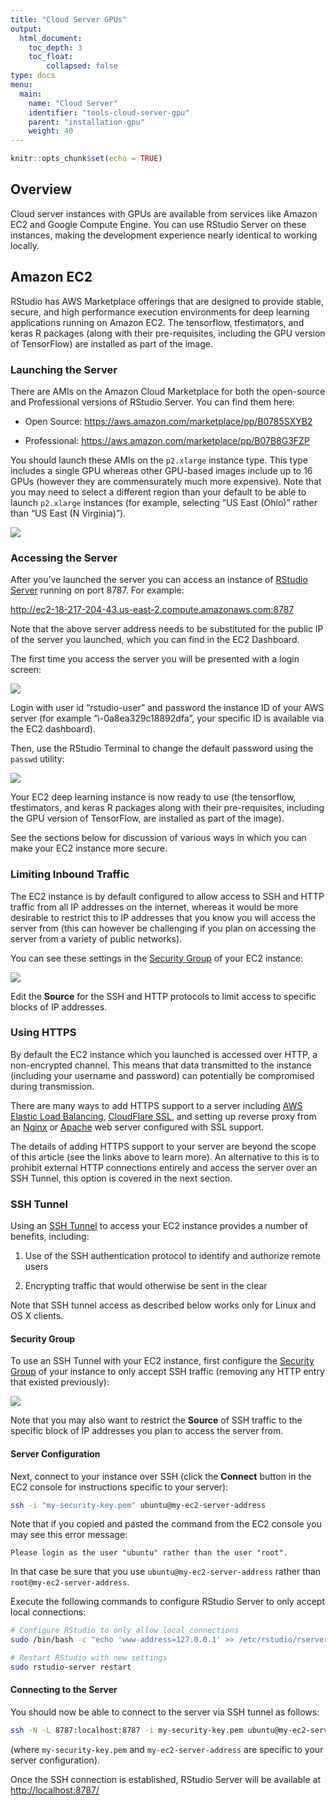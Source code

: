 ```yaml
---
title: "Cloud Server GPUs"
output: 
  html_document:
    toc_depth: 3
    toc_float:
        collapsed: false
type: docs
menu:
  main:
    name: "Cloud Server"
    identifier: "tools-cloud-server-gpu"
    parent: "installation-gpu"
    weight: 40
---
```



```r
knitr::opts_chunk$set(echo = TRUE)
```

## Overview

Cloud server instances with GPUs are available from services like Amazon EC2 and Google Compute Engine. You can use RStudio Server on these instances, making the development experience nearly identical to working locally.

## Amazon EC2

RStudio has AWS Marketplace offerings that are designed to provide stable, secure, and high performance execution environments for deep learning applications running on Amazon EC2. The tensorflow, tfestimators, and keras R packages (along with their pre-requisites, including the GPU version of TensorFlow) are installed as part of the image. 

### Launching the Server

There are AMIs on the Amazon Cloud Marketplace for both the open-source and Professional versions of RStudio Server. You can find them here:

* Open Source: <https://aws.amazon.com/marketplace/pp/B0785SXYB2>

* Professional: <https://aws.amazon.com/marketplace/pp/B07B8G3FZP>

You should launch these AMIs on the `p2.xlarge` instance type. This type includes a single GPU whereas other GPU-based images include up to 16 GPUs (however they are commensurately much more expensive). Note that you may need to select a different region than your default to be able to launch `p2.xlarge` instances (for example, selecting "US East (Ohio)" rather than "US East (N Virginia)"). 

![](images/aws-launch.png){.illustration}

### Accessing the Server

After you've launched the server you can access an instance of [RStudio Server](https://www.rstudio.com/products/rstudio/download-server/) running on port 8787. For example: 

<http://ec2-18-217-204-43.us-east-2.compute.amazonaws.com:8787>

Note that the above server address needs to be substituted for the public IP of the server you launched, which you can find in the EC2 Dashboard.

The first time you access the server you will be presented with a login screen:

![](images/aws-login.png){.illustration}

Login with user id "rstudio-user" and password the instance ID of your AWS server (for example "i-0a8ea329c18892dfa", your specific ID is available via the EC2 dashboard). 

Then, use the RStudio Terminal to change the default password using the `passwd` utility:

![](images/aws-passwd.png){.illustration}

Your EC2 deep learning instance is now ready to use (the tensorflow, tfestimators, and keras R packages along with their pre-requisites, including the GPU version of TensorFlow, are installed as part of the image). 

See the sections below for discussion of various ways in which you can make your EC2 instance more secure.

### Limiting Inbound Traffic

The EC2 instance is by default configured to allow access to SSH and HTTP traffic from all IP addresses on the internet, whereas it would be more desirable to restrict this to IP addresses that you know you will access the server from (this can however be challenging if you plan on accessing the server from a variety of public networks). 

You can see these settings in the [Security Group](https://docs.aws.amazon.com/AWSEC2/latest/UserGuide/using-network-security.html) of your EC2 instance:

![](images/aws-security-group.png){.illustration}

Edit the **Source** for the SSH and HTTP protocols to limit access to specific blocks of IP addresses.


### Using HTTPS

By default the EC2 instance which you launched is accessed over HTTP, a non-encrypted channel. This means that data transmitted to the instance (including your username and password) can potentially be compromised during transmission.

There are many ways to add HTTPS support to a server including [AWS Elastic Load Balancing](https://aws.amazon.com/elasticloadbalancing/), [CloudFlare SSL](https://www.cloudflare.com/ssl/), and setting up reverse proxy from an [Nginx](https://www.nginx.com/resources/wiki/) or [Apache](https://httpd.apache.org/) web server configured with SSL support.

The details of adding HTTPS support to your server are beyond the scope of this article (see the links above to learn more). An alternative to this is to prohibit external HTTP connections entirely and access the server over an SSH Tunnel, this option is covered in the next section.

### SSH Tunnel

Using an [SSH Tunnel](https://help.ubuntu.com/community/SSH/OpenSSH/PortForwarding) to access your EC2 instance provides a number of benefits, including:

1) Use of the SSH authentication protocol to identify and authorize remote users

2) Encrypting traffic that would otherwise be sent in the clear

Note that SSH tunnel access as described below works only for Linux and OS X clients.

#### Security Group

To use an SSH Tunnel with your EC2 instance, first configure the [Security Group](https://docs.aws.amazon.com/AWSEC2/latest/UserGuide/using-network-security.html) of your instance to only accept SSH traffic (removing any HTTP entry that existed previously):

![](images/aws-ssh-only.png){.illustration}

Note that you may also want to restrict the **Source** of SSH traffic to the specific block of IP addresses you plan to access the server from.

#### Server Configuration

Next, connect to your instance over SSH (click the **Connect** button in the EC2 console for instructions specific to your server):

```bash
ssh -i "my-security-key.pem" ubuntu@my-ec2-server-address
```


Note that if you copied and pasted the command from the EC2 console you may see this error message:

```
Please login as the user "ubuntu" rather than the user "root".
```

In that case be sure that you use `ubuntu@my-ec2-server-address` rather than `root@my-ec2-server-address`.

Execute the following commands to configure RStudio Server to only accept local connections:

```bash
# Configure RStudio to only allow local connections 
sudo /bin/bash -c "echo 'www-address=127.0.0.1' >> /etc/rstudio/rserver.conf"

# Restart RStudio with new settings
sudo rstudio-server restart
```

#### Connecting to the Server

You should now be able to connect to the server via SSH tunnel as follows:

```bash
ssh -N -L 8787:localhost:8787 -i my-security-key.pem ubuntu@my-ec2-server-address
```

(where `my-security-key.pem` and `my-ec2-server-address` are specific to your server configuration).

Once the SSH connection is established, RStudio Server will be available at <http://localhost:8787/>


























